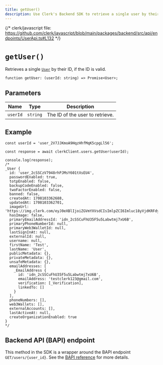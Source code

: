 ```yaml
---
title: getUser()
description: Use Clerk's Backend SDK to retrieve a single user by their ID.
---
```


{/* clerk/javascript file: https://github.com/clerk/javascript/blob/main/packages/backend/src/api/endpoints/UserApi.ts#L132 */}

# `getUser()`

Retrieves a single [`User`](/docs/references/backend/types/backend-user) by their ID, if the ID is valid.

```tsx
function getUser: (userId: string) => Promise<User>;
```

## Parameters

| Name | Type | Description |
| --- | --- | --- |
| `userId` | `string` | The ID of the user to retrieve. |

## Example

```tsx
const userId = 'user_2V7JJKmoA9HqzHhfMqK5cpgLl56';

const response = await clerkClient.users.getUser(userId);

console.log(response);
/*
_User {
  id: 'user_2cSSCzV7948rhPJMsY601tXsEU4',
  passwordEnabled: true,
  totpEnabled: false,
  backupCodeEnabled: false,
  twoFactorEnabled: false,
  banned: false,
  createdAt: 1708103362688,
  updatedAt: 1708103362701,
  imageUrl: 'https://img.clerk.com/eyJ0eXBlIjoiZGVmYXVsdCIsImlpZCI6Imluc18yVjdKRFdyclJwRmZFZTlqQUM2dWpSMG8xSlQiLCJyaWQiOiJ1c2VyXzJjU1NDelY3OTQ4cmhQSk1zWTYwMXRYc0VVNCIsImluaXRpYWxzIjoiVFUifQ',
  hasImage: false,
  primaryEmailAddressId: 'idn_2cSSCuFhU35F5u5Labwtmj7xU6B',
  primaryPhoneNumberId: null,
  primaryWeb3WalletId: null,
  lastSignInAt: null,
  externalId: null,
  username: null,
  firstName: 'Test',
  lastName: 'User',
  publicMetadata: {},
  privateMetadata: {},
  unsafeMetadata: {},
  emailAddresses: [
    _EmailAddress {
      id: 'idn_2cSSCuFhU35F5u5Labwtmj7xU6B',
      emailAddress: 'testclerk123@gmail.com',
      verification: [_Verification],
      linkedTo: []
    }
  ],
  phoneNumbers: [],
  web3Wallets: [],
  externalAccounts: [],
  lastActiveAt: null,
  createOrganizationEnabled: true
}
*/
```

## Backend API (BAPI) endpoint

This method in the SDK is a wrapper around the BAPI endpoint `GET/users/{user_id}`. See the [BAPI reference](https://clerk.com/docs/reference/backend-api/tag/Users#operation/GetUser) for more details.
